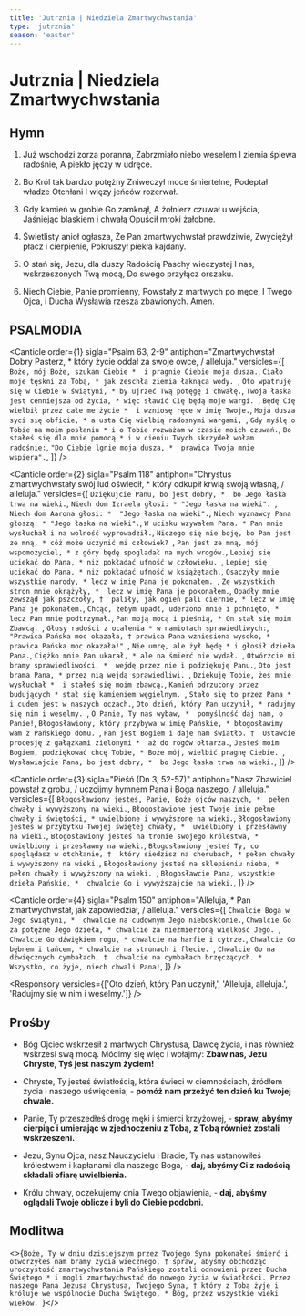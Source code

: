 ```yaml
---
title: 'Jutrznia | Niedziela Zmartwychwstania'
type: 'jutrznia'
season: 'easter'
---
```


# Jutrznia | Niedziela Zmartwychwstania

<OpeningVersicle />

## Hymn

1. Już wschodzi zorza poranna,
   Zabrzmiało niebo weselem
   I ziemia śpiewa radośnie,
   A piekło jęczy w udręce.

2. Bo Król tak bardzo potężny
   Zniweczył moce śmiertelne,
   Podeptał władze Otchłani
   I więzy jeńców rozerwał.

3. Gdy kamień w grobie Go zamknął,
   A żołnierz czuwał u wejścia,
   Jaśniejąc blaskiem i chwałą
   Opuścił mroki żałobne.

4. Świetlisty anioł ogłasza,
   Że Pan zmartwychwstał prawdziwie,
   Zwyciężył płacz i cierpienie,
   Pokruszył piekła kajdany.

5. O stań się, Jezu, dla duszy
   Radością Paschy wieczystej
   I nas, wskrzeszonych Twą mocą,
   Do swego przyłącz orszaku.

6. Niech Ciebie, Panie promienny,
   Powstały z martwych po męce,
   I Twego Ojca, i Ducha
   Wysławia rzesza zbawionych. Amen.

## PSALMODIA


<Canticle
  order={1}
  sigla="Psalm 63, 2-9"
  antiphon="Zmartwychwstał Dobry Pasterz, * który życie oddał za swoje owce, / alleluja."
  versicles={[
    `Boże, mój Boże, szukam Ciebie * 
i pragnie Ciebie moja dusza.`,
    `Ciało moje tęskni za Tobą, *
jak zeschła ziemia łaknąca wody. `,
    `Oto wpatruję się w Ciebie w świątyni, *
by ujrzeć Twą potęgę i chwałę.`,
    `Twoja łaska jest cenniejsza od życia, *
więc sławić Cię będą moje wargi. `,
    `Będę Cię wielbił przez całe me życie * 
i wzniosę ręce w imię Twoje.`,
    `Moja dusza syci się obficie, *
a usta Cię wielbią radosnymi wargami, `,
    `Gdy myślę o Tobie na moim posłaniu *
i o Tobie rozważam w czasie moich czuwań.`,
    `Bo stałeś się dla mnie pomocą *
i w cieniu Twych skrzydeł wołam radośnie:`,
    `"Do Ciebie lgnie moja dusza, * 
prawica Twoja mnie wspiera".`,
  ]}
/>

<Canticle
  order={2}
  sigla="Psalm 118"
  antiphon="Chrystus zmartwychwstały swój lud oświecił, * który odkupił krwią swoją własną, / alleluja."
  versicles={[
    `Dziękujcie Panu, bo jest dobry, * 
bo Jego łaska trwa na wieki.`,
    `Niech dom Izraela głosi: *
"Jego łaska na wieki". `,
    `Niech dom Aarona głosi: * 
"Jego łaska na wieki".`,
    `Niech wyznawcy Pana głoszą: *
"Jego łaska na wieki".`,
    `W ucisku wzywałem Pana. *
Pan mnie wysłuchał i na wolność wyprowadził.`,
    `Niczego się nie boję, bo Pan jest ze mną, *
cóż może uczynić mi człowiek? `,
    `Pan jest ze mną, mój wspomożyciel, *
z góry będę spoglądał na mych wrogów.`,
    `Lepiej się uciekać do Pana, *
niż pokładać ufność w człowieku. `,
    `Lepiej się uciekać do Pana, *
niż pokładać ufność w książętach.`,
    `Osaczyły mnie wszystkie narody, *
lecz w imię Pana je pokonałem. `,
    `Ze wszystkich stron mnie okrążyły, * 
lecz w imię Pana je pokonałem.`,
    `Opadły mnie zewsząd jak pszczoły, † 
paliły, jak ogień pali ciernie, *
lecz w imię Pana je pokonałem.`,
    `Chcąc, żebym upadł, uderzono mnie i pchnięto, * 
lecz Pan mnie podtrzymał.`,
    `Pan moją mocą i pieśnią, *
On stał się moim Zbawcą. `,
    `Głosy radości z ocalenia *
w namiotach sprawiedliwych:`,
    `"Prawica Pańska moc okazała, †
prawica Pana wzniesiona wysoko, *
prawica Pańska moc okazała!" `,
    `Nie umrę, ale żył będę *
i głosił dzieła Pana.`,
    `Ciężko mnie Pan ukarał, *
ale na śmierć nie wydał. `,
    `Otwórzcie mi bramy sprawiedliwości, * 
wejdę przez nie i podziękuję Panu.`,
    `Oto jest brama Pana, *
przez nią wejdą sprawiedliwi. `,
    `Dziękuję Tobie, żeś mnie wysłuchał * 
i stałeś się moim zbawcą.`,
    `Kamień odrzucony przez budujących *
stał się kamieniem węgielnym. `,
    `Stało się to przez Pana *
i cudem jest w naszych oczach.`,
    `Oto dzień, który Pan uczynił, *
radujmy się nim i weselmy. `,
    `O Panie, Ty nas wybaw, * 
pomyślność daj nam, o Panie!`,
    `Błogosławiony, który przybywa w imię Pańskie, *
błogosławimy wam z Pańskiego domu. `,
    `Pan jest Bogiem i daje nam światło. † 
Ustawcie procesję z gałązkami zielonymi * 
aż do rogów ołtarza.`,
    `Jesteś moim Bogiem, podziękować chcę Tobie, *
Boże mój, wielbić pragnę Ciebie. `,
    `Wysławiajcie Pana, bo jest dobry, * 
bo Jego łaska trwa na wieki.`,
  ]}
/>

<Canticle
  order={3}
  sigla="Pieśń (Dn 3, 52-57)"
  antiphon="Nasz Zbawiciel powstał z grobu, / uczcijmy hymnem Pana i Boga naszego, / alleluja."
  versicles={[
    `Błogosławiony jesteś, Panie, Boże ojców naszych, * 
pełen chwały i wywyższony na wieki.`,
    `Błogosławione jest Twoje imię pełne chwały i świętości, *
uwielbione i wywyższone na wieki.`,
    `Błogosławiony jesteś w przybytku Twojej świętej chwały, * 
uwielbiony i przesławny na wieki.`,
    `Błogosławiony jesteś na tronie swojego królestwa, *
uwielbiony i przesławny na wieki.`,
    `Błogosławiony jesteś Ty, co spoglądasz w otchłanie, † 
który siedzisz na cherubach, *
pełen chwały i wywyższony na wieki.`,
    `Błogosławiony jesteś na sklepieniu nieba, *
pełen chwały i wywyższony na wieki. `,
    `Błogosławcie Pana, wszystkie dzieła Pańskie, * 
chwalcie Go i wywyższajcie na wieki.`,
  ]}
/>

<Canticle
  order={4}
  sigla="Psalm 150"
  antiphon="Alleluja, * Pan zmartwychwstał, jak zapowiedział, / alleluja."
  versicles={[
    `Chwalcie Boga w Jego świątyni, * 
chwalcie na cudownym Jego nieboskłonie.`,
    `Chwalcie Go za potężne Jego dzieła, *
chwalcie za niezmierzoną wielkość Jego. `,
    `Chwalcie Go dźwiękiem rogu, *
chwalcie na harfie i cytrze.`,
    `Chwalcie Go bębnem i tańcem, *
chwalcie na strunach i flecie. `,
    `Chwalcie Go na dźwięcznych cymbałach, † 
chwalcie na cymbałach brzęczących. * 
Wszystko, co żyje, niech chwali Pana!`,
  ]}
/>

<Passage sigla="Dz 10, 40-43" passage="Bóg wskrzesił Jezusa trzeciego dnia i pozwolił Mu ukazać się nie całemu ludowi, ale nam, wybranym uprzednio przez Boga na świadków, którzyśmy z Nim jedli i pili po Jego zmartwychwstaniu. On nam rozkazał ogłosić ludowi i dać świadectwo, że Bóg ustanowił Go sędzią żywych i umarłych. Wszyscy prorocy świadczą o tym, że każdy, kto w Niego wierzy, w Jego imię otrzymuje odpuszczenie grzechów." />

<Responsory versicles={['Oto dzień, który Pan uczynił,', 'Alleluja, alleluja.', 'Radujmy się w nim i weselmy.']} />

<Benedictus antiphon="Wczesnym rankiem, * w pierwszy dzień tygodnia, / niewiasty przyszły do grobu, / gdy już wzeszło słońce, / alleluja." />

## Prośby

- Bóg Ojciec wskrzesił z martwych Chrystusa, Dawcę życia, i nas również wskrzesi swą mocą. Módlmy się więc i wołajmy: **Zbaw nas, Jezu Chryste, Tyś jest naszym życiem!**

- Chryste, Ty jesteś światłością, która świeci w ciemnościach, źródłem życia i naszego uświęcenia, - **pomóż nam przeżyć ten dzień ku Twojej chwale.**

- Panie, Ty przeszedłeś drogę męki i śmierci krzyżowej, - **spraw, abyśmy cierpiąc i umierając w zjednoczeniu z Tobą, z Tobą również zostali wskrzeszeni.**

- Jezu, Synu Ojca, nasz Nauczycielu i Bracie, Ty nas ustanowiłeś królestwem i kapłanami dla naszego Boga, - **daj, abyśmy Ci z radością składali ofiarę uwielbienia.**

- Królu chwały, oczekujemy dnia Twego objawienia, - **daj, abyśmy oglądali Twoje oblicze i byli do Ciebie podobni.**

<CustomIntercessions type="lauds" />

<KyrieEleison />

<LordsPrayer />

## Modlitwa

<>{`Boże, Ty w dniu dzisiejszym przez Twojego Syna pokonałeś śmierć i otworzyłeś nam bramy życia wiecznego, † spraw, abyśmy obchodząc uroczystość zmartwychwstania Pańskiego zostali odnowieni przez Ducha Świętego * i mogli zmartwychwstać do nowego życia w światłości. Przez naszego Pana Jezusa Chrystusa, Twojego Syna, † który z Tobą żyje i króluje we wspólnocie Ducha Świętego, * Bóg, przez wszystkie wieki wieków. `}</>

<Amen />

<BlessingAndConcludingVersicle />
